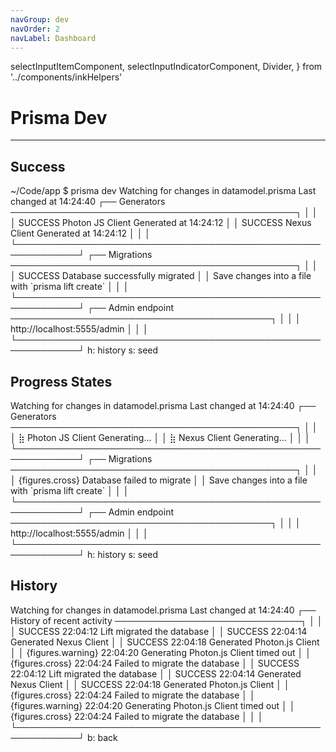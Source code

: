 ```yaml
---
navGroup: dev
navOrder: 2
navLabel: Dashboard
---
```


  selectInputItemComponent,
  selectInputIndicatorComponent,
  Divider,
} from '../components/inkHelpers'

# Prisma Dev

---

## Success
<Terminal>
  <Box marginBottom={1}><Color dim>~/Code/app $</Color> prisma dev</Box>

  <Box flexDirection="column" marginLeft={2}>
    <Text bold>Watching for changes in datamodel.prisma</Text>
    <Color  dim>Last changed at 14:24:40</Color>
  </Box>

  <Box flexDirection="column" paddingTop={2} paddingBottom={1}>
    <Box>
      <Color gray>┌──</Color>
      <Text bold> Generators </Text>
      <Color gray>──────────────────────────────────────────────┐</Color>
    </Box>
    <Box width={100}>
      <Color gray>│ </Color>
      <Box flexGrow={1}></Box>
      <Color gray> │</Color>
    </Box>
    <Box width={100}>
      <Color gray>│ </Color>
      <Color green>
        <Box width={25}><Color bgKeyword="green" white><Text bold> SUCCESS </Text></Color> Photon JS Client</Box>
        <Color dim>Generated at 14:24:12</Color>
      </Color>
      <Box flexGrow={1}></Box>
      <Color gray> │</Color>
    </Box>
    <Box width={100}>
      <Color gray>│ </Color>
      <Color green>
        <Box width={25}><Color bgKeyword="green" white><Text bold> SUCCESS </Text></Color> Nexus Client</Box>
        <Color dim>Generated at 14:24:12</Color>
      </Color>
      <Box flexGrow={1}></Box>
      <Color gray> │</Color>
    </Box>
    <Box width={100}>
      <Color gray>│ </Color>
      <Box flexGrow={1}></Box>
      <Color gray> │</Color>
    </Box>
    <Box width={100}>
      <Color gray>└────────────────────────────────────────────────────────────┘</Color>
    </Box>
  </Box>

  <Box flexDirection="column" paddingBottom={1}>
    <Box>
      <Color gray>┌──</Color>
      <Text bold> Migrations </Text>
      <Color gray>──────────────────────────────────────────────┐</Color>
    </Box>
    <Box width={100}>
      <Color gray>│ </Color>
      <Box flexGrow={1}></Box>
      <Color gray> │</Color>
    </Box>
    <Box width={100}>
      <Color gray>│ </Color>
      <Color green><Color bgKeyword="green" white><Text bold> SUCCESS </Text></Color> Database successfully migrated</Color>
      <Box flexGrow={1}></Box>
      <Color gray> │</Color>
    </Box>
    <Box width={100}>
      <Color gray>│   </Color>
      <Color dim>Save changes into a file with `prisma lift create`</Color>
      <Box flexGrow={1}></Box>
      <Color gray> │</Color>
    </Box>
    <Box width={100}>
      <Color gray>│ </Color>
      <Box flexGrow={1}></Box>
      <Color gray> │</Color>
    </Box>
    <Box width={100}>
      <Color gray>└────────────────────────────────────────────────────────────┘</Color>
    </Box>
  </Box>

  <Box flexDirection="column" paddingBottom={1}>
    <Box>
      <Color gray>┌──</Color>
      <Text bold> Admin endpoint </Text>
      <Color gray>──────────────────────────────────────────┐</Color>
    </Box>
    <Box width={100}>
      <Color gray>│ </Color>
      <Box flexGrow={1}></Box>
      <Color gray> │</Color>
    </Box>
    <Box width={100}>
      <Color gray>│   </Color>
      <Text>http://localhost:5555/admin</Text>
      <Box flexGrow={1}></Box>
      <Color gray> │</Color>
    </Box>
    <Box width={100}>
      <Color gray>│ </Color>
      <Box flexGrow={1}></Box>
      <Color gray> │</Color>
    </Box>
    <Box width={100}>
      <Color gray>└────────────────────────────────────────────────────────────┘</Color>
    </Box>
  </Box>

  <Box marginLeft={2}>
    <Box marginRight={2}>
      <Text bold>h: </Text>
      <Color  dim>history</Color>
    </Box>
    <Box marginRight={2}>
      <Text bold>s: </Text>
      <Color  dim>seed</Color>
    </Box>
  </Box>
</Terminal>

## Progress States
<Terminal>
  <Box flexDirection="column" marginLeft={2}>
    <Text bold>Watching for changes in datamodel.prisma</Text>
    <Color  dim>Last changed at 14:24:40</Color>
  </Box>

  <Box flexDirection="column" paddingTop={2} paddingBottom={1}>
    <Box>
      <Color gray>┌──</Color>
      <Text bold> Generators </Text>
      <Color gray>──────────────────────────────────────────────┐</Color>
    </Box>
    <Box width={100}>
      <Color gray>│ </Color>
      <Box flexGrow={1}></Box>
      <Color gray> │</Color>
    </Box>
    <Box width={100}>
      <Color gray>│ </Color>
      <Color yellow>
        <Box width={25}>⣷ Photon JS Client</Box>
        <Color dim>Generating...</Color>
      </Color>
      <Box flexGrow={1}></Box>
      <Color gray> │</Color>
    </Box>
    <Box width={100}>
      <Color gray>│ </Color>
      <Color yellow>
        <Box width={25}>⣷ Nexus Client</Box>
        <Color dim>Generating...</Color>
      </Color>
      <Box flexGrow={1}></Box>
      <Color gray> │</Color>
    </Box>
    <Box width={100}>
      <Color gray>│ </Color>
      <Box flexGrow={1}></Box>
      <Color gray> │</Color>
    </Box>
    <Box width={100}>
      <Color gray>└────────────────────────────────────────────────────────────┘</Color>
    </Box>
  </Box>

  <Box flexDirection="column" paddingBottom={1}>
    <Box>
      <Color gray>┌──</Color>
      <Text bold> Migrations </Text>
      <Color gray>──────────────────────────────────────────────┐</Color>
    </Box>
    <Box width={100}>
      <Color gray>│ </Color>
      <Box flexGrow={1}></Box>
      <Color gray> │</Color>
    </Box>
    <Box width={100}>
      <Color gray>│ </Color>
      <Color red>{figures.cross} Database failed to migrate</Color>
      <Box flexGrow={1}></Box>
      <Color gray> │</Color>
    </Box>
    <Box width={100}>
      <Color gray>│   </Color>
      <Color dim>Save changes into a file with `prisma lift create`</Color>
      <Box flexGrow={1}></Box>
      <Color gray> │</Color>
    </Box>
    <Box width={100}>
      <Color gray>│ </Color>
      <Box flexGrow={1}></Box>
      <Color gray> │</Color>
    </Box>
    <Box width={100}>
      <Color gray>└────────────────────────────────────────────────────────────┘</Color>
    </Box>
  </Box>

  <Box flexDirection="column" paddingBottom={1}>
    <Box>
      <Color gray>┌──</Color>
      <Text bold> Admin endpoint </Text>
      <Color gray>──────────────────────────────────────────┐</Color>
    </Box>
    <Box width={100}>
      <Color gray>│ </Color>
      <Box flexGrow={1}></Box>
      <Color gray> │</Color>
    </Box>
    <Box width={100}>
      <Color gray>│   </Color>
      <Text>http://localhost:5555/admin</Text>
      <Box flexGrow={1}></Box>
      <Color gray> │</Color>
    </Box>
    <Box width={100}>
      <Color gray>│ </Color>
      <Box flexGrow={1}></Box>
      <Color gray> │</Color>
    </Box>
    <Box width={100}>
      <Color gray>└────────────────────────────────────────────────────────────┘</Color>
    </Box>
  </Box>

  <Box marginLeft={2}>
    <Box marginRight={2}>
      <Text bold>h: </Text>
      <Color  dim>history</Color>
    </Box>
    <Box marginRight={2}>
      <Text bold>s: </Text>
      <Color  dim>seed</Color>
    </Box>
  </Box>
</Terminal>

## History
<Terminal>
  <Box flexDirection="column" marginLeft={2}>
    <Text bold>Watching for changes in datamodel.prisma</Text>
    <Color  dim>Last changed at 14:24:40</Color>
  </Box>

  <Box flexDirection="column" paddingTop={2} paddingBottom={1}>
    <Box>
      <Color gray>┌──</Color>
      <Text bold> History of recent activity </Text>
      <Color gray>──────────────────────────────┐</Color>
    </Box>
    <Box width={100}>
      <Color gray>│ </Color>
      <Box flexGrow={1}></Box>
      <Color gray> │</Color>
    </Box>
    <Box width={100}>
      <Color gray>│ </Color>
      <Color green>
        <Box width={12}><Color bgKeyword="green" white><Text bold> SUCCESS </Text></Color> 22:04:12</Box>
      </Color>
      <Text dim>Lift migrated the database</Text>
      <Box flexGrow={1}></Box>
      <Color gray> │</Color>
    </Box>
    <Box width={100}>
      <Color gray>│ </Color>
      <Color green>
        <Box width={12}><Color bgKeyword="green" white><Text bold> SUCCESS </Text></Color> 22:04:14</Box>
      </Color>
      <Text dim>Generated Nexus Client</Text>
      <Box flexGrow={1}></Box>
      <Color gray> │</Color>
    </Box>
    <Box width={100}>
      <Color gray>│ </Color>
      <Color green>
        <Box width={12}><Color bgKeyword="green" white><Text bold> SUCCESS </Text></Color> 22:04:18</Box>
      </Color>
      <Text dim>Generated Photon.js Client</Text>
      <Box flexGrow={1}></Box>
      <Color gray> │</Color>
    </Box>
    <Box width={100}>
      <Color gray>│ </Color>
      <Color yellow>
        <Box width={12}>{figures.warning} 22:04:20</Box>
      </Color>
      <Text dim>Generating Photon.js Client timed out</Text>
      <Box flexGrow={1}></Box>
      <Color gray> │</Color>
    </Box>
    <Box width={100}>
      <Color gray>│ </Color>
      <Color red>
        <Box width={12}>{figures.cross} 22:04:24</Box>
        <Text dim>Failed to migrate the database</Text>
      </Color>
      <Box flexGrow={1}></Box>
      <Color gray> │</Color>
    </Box>
    <Box width={100}>
      <Color gray>│ </Color>
      <Color green>
        <Box width={12}><Color bgKeyword="green" white><Text bold> SUCCESS </Text></Color> 22:04:12</Box>
      </Color>
      <Text dim>Lift migrated the database</Text>
      <Box flexGrow={1}></Box>
      <Color gray> │</Color>
    </Box>
    <Box width={100}>
      <Color gray>│ </Color>
      <Color green>
        <Box width={12}><Color bgKeyword="green" white><Text bold> SUCCESS </Text></Color> 22:04:14</Box>
      </Color>
      <Text dim>Generated Nexus Client</Text>
      <Box flexGrow={1}></Box>
      <Color gray> │</Color>
    </Box>
    <Box width={100}>
      <Color gray>│ </Color>
      <Color green>
        <Box width={12}><Color bgKeyword="green" white><Text bold> SUCCESS </Text></Color> 22:04:18</Box>
      </Color>
      <Text dim>Generated Photon.js Client</Text>
      <Box flexGrow={1}></Box>
      <Color gray> │</Color>
    </Box>
    <Box width={100}>
      <Color gray>│ </Color>
      <Color red>
        <Box width={12}>{figures.cross} 22:04:24</Box>
        <Text dim>Failed to migrate the database</Text>
      </Color>
      <Box flexGrow={1}></Box>
      <Color gray> │</Color>
    </Box>
    <Box width={100}>
      <Color gray>│ </Color>
      <Color yellow>
        <Box width={12}>{figures.warning} 22:04:20</Box>
      </Color>
      <Text dim>Generating Photon.js Client timed out</Text>
      <Box flexGrow={1}></Box>
      <Color gray> │</Color>
    </Box>
    <Box width={100}>
      <Color gray>│ </Color>
      <Color red>
        <Box width={12}>{figures.cross} 22:04:24</Box>
        <Text dim>Failed to migrate the database</Text>
      </Color>
      <Box flexGrow={1}></Box>
      <Color gray> │</Color>
    </Box>
    <Box width={100}>
      <Color gray>│ </Color>
      <Box flexGrow={1}></Box>
      <Color gray> │</Color>
    </Box>
    <Box width={100}>
      <Color gray>└────────────────────────────────────────────────────────────┘</Color>
    </Box>
  </Box>

  <Box marginLeft={2}>
    <Box marginRight={2}>
      <Text bold>b: </Text>
      <Color  dim>back</Color>
    </Box>
  </Box>
</Terminal>